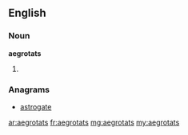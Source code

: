 ==English==

===Noun===
'''aegrotats'''

# {{plural of|aegrotat}}

===Anagrams===
* [[astrogate#English|astrogate]]

[[ar:aegrotats]]
[[fr:aegrotats]]
[[mg:aegrotats]]
[[my:aegrotats]]